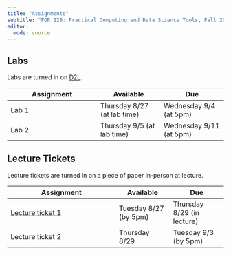 ```yaml
---
title: "Assignments"
subtitle: "FOR 128: Practical Computing and Data Science Tools, Fall 2024"
editor: 
  mode: source
---
```


## Labs

Labs are turned in on [D2L](https://d2l.msu.edu).

| Assignment               | Available                   | Due                     |
|------------------------------|---------------------|---------------------|
| Lab 1 | Thursday 8/27 (at lab time) | Wednesday 9/4 (at 5pm)  |
| Lab 2                    | Thursday 9/5 (at lab time)  | Wednesday 9/11 (at 5pm) |

## Lecture Tickets

Lecture tickets are turned in on a piece of paper in-person at lecture.

| Assignment                                | Available             | Due                        |
|------------------------------------|------------------|------------------|
| [Lecture ticket 1](tickets/ticket_01.qmd) | Tuesday 8/27 (by 5pm) | Thursday 8/29 (in lecture) |
| Lecture ticket 2                          | Thursday 8/29         | Tuesday 9/3 (by 5pm)       |
